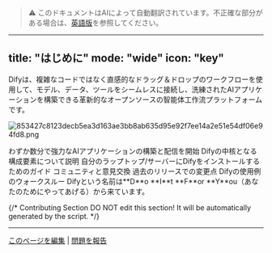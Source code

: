 > ⚠️ このドキュメントはAIによって自動翻訳されています。不正確な部分がある場合は、[英語版](../../../../en/documentation/pages/getting-started/introduction.mdx)を参照してください。

---
title: "はじめに"
mode: "wide"
icon: "key"
---

Difyは、複雑なコードではなく直感的なドラッグ＆ドロップのワークフローを使用して、モデル、データ、ツールをシームレスに接続し、洗練されたAIアプリケーションを構築できる革新的なオープンソースの智能体工作流プラットフォームです。

![853427c8123decb5ea3d163ae3bb8ab635d95e92f7ee14a2e51e54df06e94fd8.png](/images/853427c8123decb5ea3d163ae3bb8ab635d95e92f7ee14a2e51e54df06e94fd8.png)

<CardGroup cols={3}>
  <Card title="クイックスタート" icon="play" href="en/getting-started/quick-start">
    わずか数分で強力なAIアプリケーションの構築と配信を開始
  </Card>
  <Card title="概念" icon="highlighter" iconType="regular" href="en/guides/workflow/key-concepts">
    Difyの中核となる構成要素について説明
  </Card>
  <Card title="インストール" icon="arrow-down-to-line" href="en/getting-started/install-self-hosted/docker-compose">
    自分のラップトップ/サーバーにDifyをインストールするためのガイド
  </Card>
  <Card title="フォーラム" icon="message" href="https://discord.gg/FngNHpbcY7">
    コミュニティと意見交換
  </Card>
  <Card title="変更履歴" icon="bell" href="https://github.com/langgenius/dify/releases">
    過去のリリースでの変更点
  </Card>
  <Card title="例" icon="lightbulb" href="en/workshop/basic/build-ai-image-generation-app">
    Difyの使用例のウォークスルー
  </Card>
</CardGroup>

<Info>
  Difyという名前は**D**o **I**t **F**or **Y**ou（あなたのためにやってあげる）から来ています。
</Info>

{/*
Contributing Section
DO NOT edit this section!
It will be automatically generated by the script.
*/}

---

[このページを編集](https://github.com/langgenius/dify-docs/edit/main/en/documentation/pages/getting-started/introduction.mdx) | [問題を報告](https://github.com/langgenius/dify-docs/issues/new?template=docs.yml)